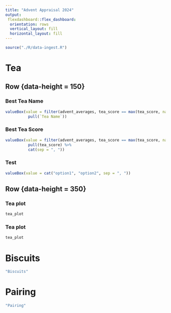 ```yaml
---
title: "Advent Appraisal 2024"
output: 
 flexdashboard::flex_dashboard:
  orientation: rows
  vertical_layout: fill
  horizontal_layout: fill
---
```

 
```r

source("./R/data-ingest.R")

```

Tea
=================================================================

Row {data-height = 150}
------------------------------------------------------------------

### Best Tea Name {.value-box}

```r

valueBox(value = filter(advent_averages, tea_score == max(tea_score, na.rm = TRUE)) %>% 
          pull(`Tea Name`))

```

### Best Tea Score {.value-box}

```r

valueBox(value = filter(advent_averages, tea_score == max(tea_score, na.rm = TRUE)) %>% 
          pull(tea_score) %>% 
          cat(sep = ", "))

```

### Test {.value-box}

```r

valueBox(value = cat("option1", "option2", sep = ", "))

```

Row {data-height = 350}
------------------------------------------------------------------

### Tea plot

```r

tea_plot

```

### Tea plot

```r

tea_plot

```

Biscuits
=================================================================

```r

"Biscuits"

```   

Pairing
=================================================================

```r

"Pairing"

```
